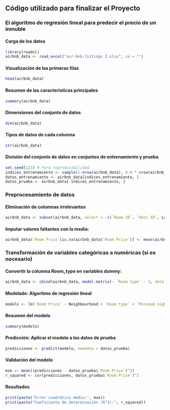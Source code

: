 ## Código utilizado para finalizar el Proyecto

### El algoritmo de regresión lineal para predecir el precio de un inmuble

#### Carga de los datos

```r
library(readxl)
airbnb_data <- read_excel("air-bnb-listings 2.xlsx", na = "")
```

#### Visualización de las primeras filas

```r
head(airbnb_data)
```

#### Resumen de las características principales

```r
summary(airbnb_data)
```

#### Dimensiones del conjunto de datos

```r
dim(airbnb_data)
```

#### Tipos de datos de cada columna

```r
str(airbnb_data)
```

#### División del conjunto de datos en conjuntos de entrenamiento y prueba

```r
set.seed(123) # Para reproducibilidad
indices_entrenamiento <- sample(1:nrow(airbnb_data), 0.8 * nrow(airbnb_data))
datos_entrenamiento <- airbnb_data[indices_entrenamiento, ]
datos_prueba <- airbnb_data[-indices_entrenamiento, ]
```

### Preprocesamiento de datos

#### Eliminación de columnas irrelevantes

```r
airbnb_data <- subset(airbnb_data, select = -c(`Room ID`, `Host ID`, Latitud, Longitud, Location))
```

#### Imputar valores faltantes con la media:

```r
airbnb_data$`Room Price`[is.na(airbnb_data$`Room Price`)] <- mean(airbnb_data$`Room Price`, na.rm = TRUE)
```

### Transformación de variables categóricas a numéricas (si es necesario)

#### Convertir la columna Room_type en variables dummy:

```r
airbnb_data <- cbind(airbnb_data, model.matrix(~ `Room type` - 1, data = airbnb_data))
```

#### Modelado: Algoritmo de regresión lineal

```r
modelo <- lm(`Room Price` ~ Neighbourhood + `Room type` + `Minimum nights`, data = datos_entrenamiento)
```

#### Resumen del modelo

```r
summary(modelo)
```

#### Predicción: Aplicar el modelo a los datos de prueba

```r
predicciones <- predict(modelo, newdata = datos_prueba)
```

#### Validación del modelo
```r
mse <- mean((predicciones - datos_prueba$`Room Price`)^2)
r_squared <- cor(predicciones, datos_prueba$`Room Price`)^2
```

#### Resultados
```r
print(paste("Error cuadrático medio:", mse))
print(paste("Coeficiente de determinación (R^2):", r_squared))
```
